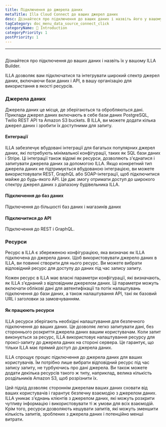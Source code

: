 ```yaml
---
title: Підключення до джерела даних
metaTitle: Illa Cloud Connect до ваших джерел даних
desc: Дізнайтеся про підключення до ваших даних і назвіть його у вашому ILLA Builder
tagCategory: doc_menu_data_source_connect_click
categoryName: 👋 Introduction
categoryPriority: 1
postPriority: 1
---
```


* * *

## <Heading hidden>Підключитися до ваших джерел даних (дія)</Heading>

Дізнайтеся про підключення до ваших даних і назвіть їх у вашому ILLA Builder.

ILLA дозволяє вам підключатися та інтегрувати широкий спектр джерел даних, включаючи бази даних і API, в вашу організацію для використання в якості ресурсів.

### Джерела даних

Джерела даних це місця, де зберігаються та обробляються дані. Приклади джерел даних включають в себе бази даних PostgreSQL, Twilio REST API та Amazon S3 buckets. В ILLA, ви можете додати кілька джерел даних і зробити їх доступними для запиту.

#### Ентеграції

ILLA забезпечує вбудовані інтеграції для багатьох популярних джерел даних, які потребують мінімальної конфігурації, таких як SQL бази даних і Stripe. Ці інтеграції також відомі як ресурси, дозволяють з'єднатися і запитувати джерела даних за допомогою ILLA. Якщо конкретний тип джерела даних не підтримується вбудованою інтеграцією, ви можете використовувати REST, GraphQL або SOAP-інтеграції, щоб підключитися майже до будь-якого API. Це дає змогу отримати доступ до широкого спектру джерел даних з діапазону будівельника ILLA.

#### Підключення до баз даних

Підключення до більшості баз даних і магазинів даних

#### Підключитися до API

Підключення до REST і GraphQL.

### Ресурси

Ресурс в ILLA є збереженою конфігурацією, яка визначає як ILLA підключена до джерела даних. Щоб використовувати джерело даних в ILLA, ви повинні створити для нього ресурс. Ви можете вибрати відповідний ресурс для доступу до даних під час запису запиту.

Кожен ресурс в ILLA має власні параметри конфігурації, які визначають, як ILLA з'єднаний з відповідним джерелом даних. Ці параметри можуть включати облікові дані для автентифікації та потік налаштувань підключення до бази даних, а також налаштування API, такі як базовий URL і заголовки за замовчуванням.

#### Як працюють ресурси

ILLA ресурси зберігають необхідні налаштування для безпечного підключення до ваших даних. Це дозволяє легко запитувати дані, без стороннього розкриття джерела даних вашим користувачам. Коли запит виконується за ресурс, ILLA використовує налаштування ресурсу для проксі-запиту до джерела даних на стороні сервера. Це гарантує, що тільки ILLA має прямий доступ до джерела даних.

ILLA спрощує процес підключення до джерела даних для ваших користувачів. Їм потрібно лише вибрати відповідний ресурс під час запису запиту, не турбуючись про дані джерела. Ви також можете додати декілька ресурсів такого ж типу, наприклад, велика кількість роздільників Amazon S3, щоб розрізнити їх.

Цей підхід дозволяє стороннім джерелам ваших даних сховати від ваших користувачів і гарантує безпечну взаємодію з джерелом даних. ILLA уникає з'єднань клієнтів з джерелом даних, які можуть розкрити чутливу інформацію і використовувати ті ж умови для всіх взаємодій. Крім того, ресурси дозволяють кешувати запитів, які можуть зменшити кількість запитів, зроблених з джерела даних і потенційно менші витрати.
